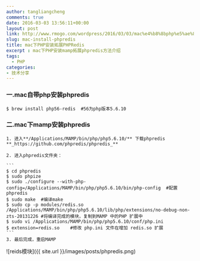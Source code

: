 ```yaml
---
author: tangliangcheng
comments: true
date: 2016-03-03 13:56:11+00:00
layout: post
link: http://www.rmogo.com/wordpress/2016/03/03/mac%e4%b8%8bphp%e5%ae%89%e8%a3%85%e6%8b%93%e5%b1%95phpreids/
slug: mac-install-phpredis
title: mac下PHP安装拓展PHPRedis
excerpt : mac下PHP安装mamp拓展phpredis方法介绍
tags:
  - PHP
categories:
- 技术分享
---
```


### 一.mac自带php安装phpredis

```
$ brew install php56-redis  #56为php版本5.6.10
```

### 二.mac下mamp安装phpredis

    1. 进入**/Applications/MAMP/bin/php/php5.6.10/** 下载phpredis **_https://github.com/phpredis/phpredis_**

    2. 进入phpredis文件夹：

    ```
    $ cd phpredis
    $ sudo phpize
    $ sudo ./configure --with-php-config=/Applications/MAMP/bin/php/php5.6.10/bin/php-config  #配置phpredis
    $ sudo make  #编译make
    $ sudo cp -p modules/redis.so /Applications/MAMP/bin/php/php5.6.10/lib/php/extensions/no-debug-non-zts-20131226 #将编译完成的模块，复制到MAMP 中的PHP 扩展中
    $ sudo vi /Applications/MAMP/bin/php/php5.6.10/conf/php.ini
    $ extension=redis.so    #修改 php.ini 文件在增加 redis.so 扩展
    ```
    3. 最后完成，重启MAMP

![reids模块]({{ site.url }}/images/posts/phpredis.png)
